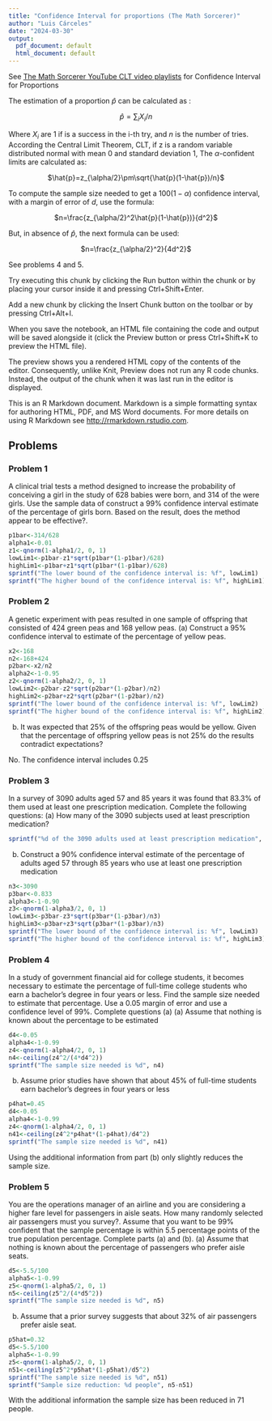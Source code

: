 ```yaml
---
title: "Confidence Interval for proportions (The Math Sorcerer)"
author: "Luis Cárceles"
date: "2024-03-30"
output:
  pdf_document: default
  html_document: default
---
```


See [The Math Sorcerer YouTube CLT video playlists](https://www.youtube.com/playlist?list=PLO1y6V1SXjjNvUjHm0Jct_XnxAVPMszHX) for Confidence Interval for Proportions

The estimation of a proportion $\hat{p}$ can be calculated as :

::: {style="text-align: center;"}
$\hat{p}=\sum_{i}X_i/n$
:::

Where $X_i$ are 1 if is a success in the i-th try, and $n$ is the number of tries. According the Central Limit Theorem, CLT, if z is a random variable distributed normal with mean 0 and standard deviation 1, The $\alpha$-confident limits are calculated as:

::: {style="text-align: center;"}
$\hat{p}=z_{\alpha/2}\pm\sqrt{\hat{p}(1-\hat{p})/n}$
:::

To compute the sample size needed to get a $100(1-\alpha)$ confidence interval, with a margin of error of $d$, use the formula:

::: {style="text-align: center;"}
$n=\frac{z_{\alpha/2}^2\hat{p}(1-\hat{p})}{d^2}$
:::

But, in absence of $\hat{p}$, the next formula can be used:

::: {style="text-align: center;"}
$n=\frac{z_{\alpha/2}^2}{4d^2}$
:::

See problems 4 and 5.

Try executing this chunk by clicking the Run button within the chunk or by placing your cursor inside it and pressing Ctrl+Shift+Enter.

Add a new chunk by clicking the Insert Chunk button on the toolbar or by pressing Ctrl+Alt+I.

When you save the notebook, an HTML file containing the code and output will be saved alongside it (click the Preview button or press Ctrl+Shift+K to preview the HTML file).

The preview shows you a rendered HTML copy of the contents of the editor. Consequently, unlike Knit, Preview does not run any R code chunks. Instead, the output of the chunk when it was last run in the editor is displayed.

This is an R Markdown document. Markdown is a simple formatting syntax for authoring HTML, PDF, and MS Word documents. For more details on using R Markdown see <http://rmarkdown.rstudio.com>.

## Problems

### Problem 1

A clinical trial tests a method designed to increase the probability of conceiving a girl in the study of 628 babies were born, and 314 of the were girls. Use the sample data of construct a 99% confidence interval estimate of the percentage of girls born. Based on the result, does the method appear to be effective?.

```r
p1bar<-314/628
alpha1<-0.01
z1<-qnorm(1-alpha1/2, 0, 1)
lowLim1<-p1bar-z1*sqrt(p1bar*(1-p1bar)/628)
highLim1<-p1bar+z1*sqrt(p1bar*(1-p1bar)/628)
sprintf("The lower bound of the confidence interval is: %f", lowLim1)
sprintf("The higher bound of the confidence interval is: %f", highLim1)
```

### Problem 2

A genetic experiment with peas resulted in one sample of offspring that consisted of 424 green peas and 168 yellow peas. (a) Construct a 95% confidence interval to estimate of the percentage of yellow peas.

```r
x2<-168
n2<-168+424
p2bar<-x2/n2
alpha2<-1-0.95
z2<-qnorm(1-alpha2/2, 0, 1)
lowLim2<-p2bar-z2*sqrt(p2bar*(1-p2bar)/n2)
highLim2<-p2bar+z2*sqrt(p2bar*(1-p2bar)/n2)
sprintf("The lower bound of the confidence interval is: %f", lowLim2)
sprintf("The higher bound of the confidence interval is: %f", highLim2)
```

(b) It was expected that 25% of the offspring peas would be yellow. Given that the percentage of offspring yellow peas is not 25% do the results contradict expectations?

No. The confidence interval includes 0.25

### Problem 3

In a survey of 3090 adults aged 57 and 85 years it was found that 83.3% of them used at least one prescription medication. Complete the following questions: (a) How many of the 3090 subjects used at least prescription medication?

```r
sprintf("%d of the 3090 adults used at least prescription medication", round(0.833*3090))
```

(b) Construct a 90% confidence interval estimate of the percentage of adults aged 57 through 85 years who use at least one prescription medication

```r
n3<-3090
p3bar<-0.833
alpha3<-1-0.90
z3<-qnorm(1-alpha3/2, 0, 1)
lowLim3<-p3bar-z3*sqrt(p3bar*(1-p3bar)/n3)
highLim3<-p3bar+z3*sqrt(p3bar*(1-p3bar)/n3)
sprintf("The lower bound of the confidence interval is: %f", lowLim3)
sprintf("The higher bound of the confidence interval is: %f", highLim3)
```

### Problem 4

In a study of government financial aid for college students, it becomes necessary to estimate the percentage of full-time college students who earn a bachelor's degree in four years or less. Find the sample size needed to estimate that percentage. Use a 0.05 margin of error and use a confidence level of 99%. Complete questions (a) (a) Assume that nothing is known about the percentage to be estimated

```r
d4<-0.05
alpha4<-1-0.99
z4<-qnorm(1-alpha4/2, 0, 1)
n4<-ceiling(z4^2/(4*d4^2))
sprintf("The sample size needed is %d", n4)
```

(b) Assume prior studies have shown that about 45% of full-time students earn bachelor's degrees in four years or less

```r
p4hat=0.45
d4<-0.05
alpha4<-1-0.99
z4<-qnorm(1-alpha4/2, 0, 1)
n41<-ceiling(z4^2*p4hat*(1-p4hat)/d4^2)
sprintf("The sample size needed is %d", n41)
```

Using the additional information from part (b) only slightly reduces the sample size.

### Problem 5

You are the operations manager of an airline and you are considering a higher fare level for passengers in aisle seats. How many randomly selected air passengers must you survey?. Assume that you want to be 99% confident that the sample percentage is within 5.5 percentage points of the true population percentage. Complete parts (a) and (b). (a) Assume that nothing is known about the percentage of passengers who prefer aisle seats.

```r
d5<-5.5/100
alpha5<-1-0.99
z5<-qnorm(1-alpha5/2, 0, 1)
n5<-ceiling(z5^2/(4*d5^2))
sprintf("The sample size needed is %d", n5)
```

(b) Assume that a prior survey suggests that about 32% of air passengers prefer aisle seat.

```r
p5hat=0.32
d5<-5.5/100
alpha5<-1-0.99
z5<-qnorm(1-alpha5/2, 0, 1)
n51<-ceiling(z5^2*p5hat*(1-p5hat)/d5^2)
sprintf("The sample size needed is %d", n51)
sprintf("Sample size reduction: %d people", n5-n51)
```

With the additional information the sample size has been reduced in 71 people.
